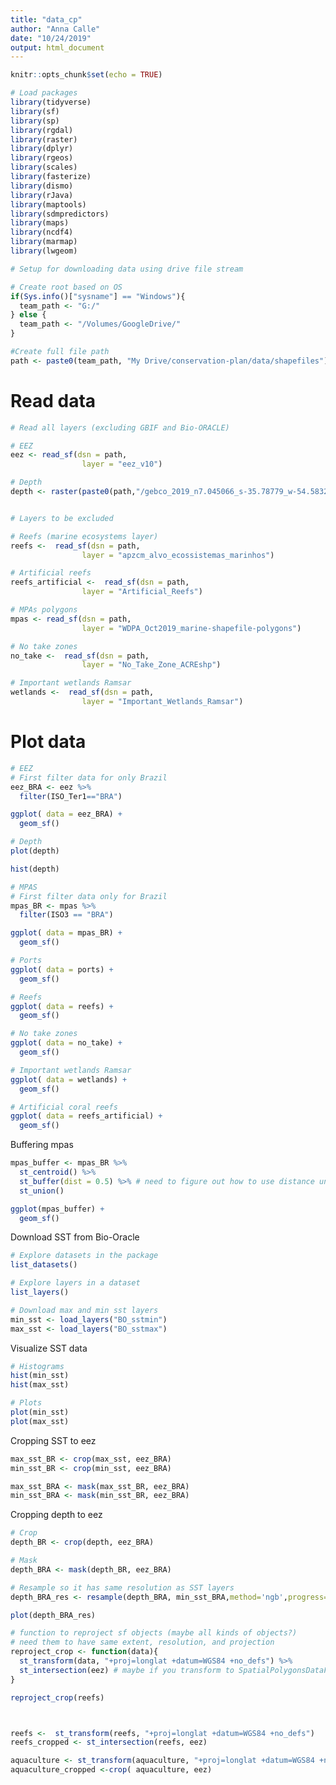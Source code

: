 ```yaml
---
title: "data_cp"
author: "Anna Calle"
date: "10/24/2019"
output: html_document
---
```


```r
knitr::opts_chunk$set(echo = TRUE)
```

```r
# Load packages
library(tidyverse)
library(sf)
library(sp)
library(rgdal)
library(raster)
library(dplyr)
library(rgeos)
library(scales)
library(fasterize)
library(dismo)
library(rJava)
library(maptools)
library(sdmpredictors)
library(maps)
library(ncdf4)
library(marmap)
library(lwgeom)
```


```r
# Setup for downloading data using drive file stream

# Create root based on OS
if(Sys.info()["sysname"] == "Windows"){
  team_path <- "G:/"
} else {
  team_path <- "/Volumes/GoogleDrive/"
}

#Create full file path
path <- paste0(team_path, "My Drive/conservation-plan/data/shapefiles")

```



# Read data
```r
# Read all layers (excluding GBIF and Bio-ORACLE)

# EEZ
eez <- read_sf(dsn = path,
                layer = "eez_v10")

# Depth
depth <- raster(paste0(path,"/gebco_2019_n7.045066_s-35.78779_w-54.58321_e-26.01452.tif"))


# Layers to be excluded

# Reefs (marine ecosystems layer)
reefs <-  read_sf(dsn = path,
                layer = "apzcm_alvo_ecossistemas_marinhos")

# Artificial reefs
reefs_artificial <-  read_sf(dsn = path,
                layer = "Artificial_Reefs")

# MPAs polygons
mpas <- read_sf(dsn = path,
                layer = "WDPA_Oct2019_marine-shapefile-polygons")

# No take zones
no_take <-  read_sf(dsn = path,
                layer = "No_Take_Zone_ACREshp")

# Important wetlands Ramsar
wetlands <-  read_sf(dsn = path,
                layer = "Important_Wetlands_Ramsar")


```

# Plot data 
```r
# EEZ
# First filter data for only Brazil
eez_BRA <- eez %>% 
  filter(ISO_Ter1=="BRA")

ggplot( data = eez_BRA) +
  geom_sf()
```


```r
# Depth
plot(depth)

hist(depth)
```



```r
# MPAS
# First filter data only for Brazil
mpas_BR <- mpas %>% 
  filter(ISO3 == "BRA")

ggplot( data = mpas_BR) +
  geom_sf()

```


```r
# Ports
ggplot( data = ports) +
  geom_sf()

```

```r
# Reefs
ggplot( data = reefs) +
  geom_sf()

```

```r
# No take zones
ggplot( data = no_take) +
  geom_sf()
```

```r
# Important wetlands Ramsar
ggplot( data = wetlands) +
  geom_sf()
```

```r
# Artificial coral reefs
ggplot( data = reefs_artificial) +
  geom_sf()
```


Buffering mpas
```r
mpas_buffer <- mpas_BR %>% 
  st_centroid() %>% 
  st_buffer(dist = 0.5) %>% # need to figure out how to use distance units
  st_union()

ggplot(mpas_buffer) +
  geom_sf()
```

Download SST from Bio-Oracle
```r
# Explore datasets in the package 
list_datasets() 

# Explore layers in a dataset 
list_layers() 

# Download max and min sst layers
min_sst <- load_layers("BO_sstmin")
max_sst <- load_layers("BO_sstmax")
```

Visualize SST data
```r
# Histograms
hist(min_sst)
hist(max_sst)

# Plots
plot(min_sst)
plot(max_sst)
```

Cropping SST to eez
```r
max_sst_BR <- crop(max_sst, eez_BRA)
min_sst_BR <- crop(min_sst, eez_BRA)

max_sst_BRA <- mask(max_sst_BR, eez_BRA)
min_sst_BRA <- mask(min_sst_BR, eez_BRA)
```

Cropping depth to eez
```r
# Crop
depth_BR <- crop(depth, eez_BRA)

# Mask
depth_BRA <- mask(depth_BR, eez_BRA)

# Resample so it has same resolution as SST layers
depth_BRA_res <- resample(depth_BRA, min_sst_BRA,method='ngb',progress='text')

plot(depth_BRA_res)
```



```r
# function to reproject sf objects (maybe all kinds of objects?) 
# need them to have same extent, resolution, and projection
reproject_crop <- function(data){
  st_transform(data, "+proj=longlat +datum=WGS84 +no_defs") %>% 
  st_intersection(eez) # maybe if you transform to SpatialPolygonsDataFrame
}

reproject_crop(reefs)



reefs <-  st_transform(reefs, "+proj=longlat +datum=WGS84 +no_defs")
reefs_cropped <- st_intersection(reefs, eez)

aquaculture <- st_transform(aquaculture, "+proj=longlat +datum=WGS84 +no_defs")
aquaculture_cropped <-crop( aquaculture, eez)

```



